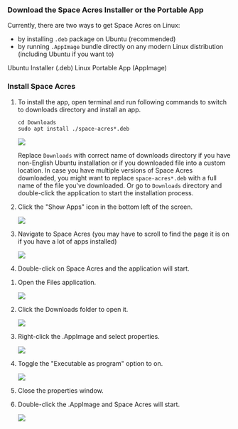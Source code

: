 

### Download the Space Acres Installer or the Portable App

Currently, there are two ways to get Space Acres on Linux:

- by installing `.deb` package on Ubuntu (recommended)
- by running `.AppImage` bundle directly on any modern Linux distribution (including Ubuntu if you want to)

<div className={`${styles.buttons} ${styles.flexContainer}`}>
    <Link
        className="button button--secondary"
        to="https://github.com/autonomys/space-acres/releases/download/0.1.35/space-acres_0.1.35-1_amd64.deb"
        style={{ display: 'flex', flexDirection: 'column', alignItems: 'center', justifyContent: 'center', textAlign: 'center', padding: '10px' }}>
        <span style={{ fontSize: '20px' }}>Ubuntu Installer</span>
        <span style={{ fontSize: '14px' }}>(.deb)</span>
    </Link>
    <Link
        className="button button--secondary"
        to="https://github.com/autonomys/space-acres/releases/download/0.1.35/space-acres-0.1.35-x86_64.AppImage"
        style={{ display: 'flex', flexDirection: 'column', alignItems: 'center', justifyContent: 'center', textAlign: 'center', padding: '10px' }}>
        <span style={{ fontSize: '20px' }}>Linux Portable App</span>
        <span style={{ fontSize: '14px' }}>(AppImage)</span>
    </Link>
</div>

### Install Space Acres

<Tabs groupId="linux_SA_installation">

<TabItem value="deb" label="Ubuntu Installer (recommended)" default>

1. To install the app, open terminal and run following commands to switch to downloads directory and install an app.

    ```
    cd Downloads
    sudo apt install ./space-acres*.deb
    ```

    ![](/img/doc-imgs/space-acres/linux_images/deb-1.png)

    Replace `Downloads` with correct name of downloads directory if you have non-English Ubuntu installation or if you downloaded file into a custom location. In case you have multiple versions of Space Acres downloaded, you might want to replace `space-acres*.deb` with a full name of the file you've downloaded. Or go to `Downloads` directory and double-click the application to start the installation process. 

2. Click the "Show Apps" icon in the bottom left of the screen.

    ![](/img/doc-imgs/space-acres/linux_images/deb-2.png)

3. Navigate to Space Acres (you may have to scroll to find the page it is on if you have a lot of apps installed)

    ![](/img/doc-imgs/space-acres/linux_images/deb-3.png)

4. Double-click on Space Acres and the application will start.

</TabItem>

<TabItem value="appImage" label="AppImage">

1. Open the Files application.

    ![](/img/doc-imgs/space-acres/linux_images/appimage-1.png)

2. Click the Downloads folder to open it.

    ![](/img/doc-imgs/space-acres/linux_images/appimage-2.png)

3. Right-click the .AppImage and select properties.

    ![](/img/doc-imgs/space-acres/linux_images/appimage-3.png)

5. Toggle the "Executable as program" option to on.

    ![](/img/doc-imgs/space-acres/linux_images/appimage-4.png)

6. Close the properties window.

7. Double-click the .AppImage and Space Acres will start.

    ![](/img/doc-imgs/space-acres/linux_images/appimage-5.png)

</TabItem>

</Tabs>

